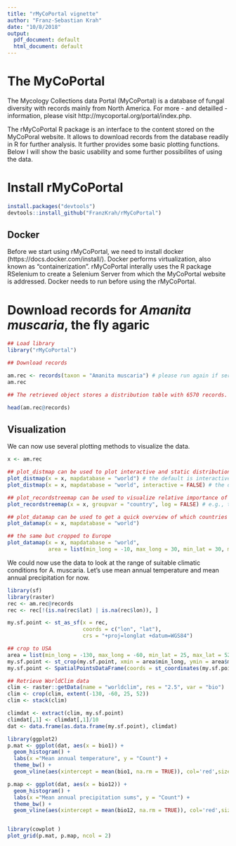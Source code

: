 ```yaml
---
title: "rMyCoPortal vignette"
author: "Franz-Sebastian Krah"
date: "10/8/2018"
output:
  pdf_document: default
  html_document: default
---
```


# The MyCoPortal

The Mycology Collections data Portal (MyCoPortal) is a database of fungal diversity with records mainly from North America. For more - and detailled - information, please visit http://mycoportal.org/portal/index.php.

The rMyCoPortal R package is an interface to the content stored on the MyCoPoral website. It allows to download records from the database readily in R for further analysis. It further provides some basic plotting functions. Below I will show the basic usability and some further possibilites of using the data.

# Install rMyCoPortal
```r

install.packages("devtools")
devtools::install_github("FranzKrah/rMyCoPortal")

```

## Docker

Before we start using rMyCoPortal, we need to install docker (https://docs.docker.com/install/). Docker performs  virtualization, also known as "containerization". rMyCoPortal interally uses the R package RSelenium to create a Selenium Server from which the MyCoPortal website is addressed. 
Docker needs to run before using the rMyCoPortal.

# Download records for *Amanita muscaria*, the fly agaric


```r
## Load library
library("rMyCoPortal")

## Download records

am.rec <- records(taxon = "Amanita muscaria") # please run again if server doesn't respond immediatelly
am.rec

## The retrieved object stores a distribution table with 6570 records.

head(am.rec@records)
```

## Visualization
We can now use several plotting methods to visualize the data.

```r

x <- am.rec

## plot_distmap can be used to plot interactive and static distribution maps
plot_distmap(x = x, mapdatabase = "world") # the default is interactive
plot_distmap(x = x, mapdatabase = "world", interactive = FALSE) # the default is interactive

## plot_recordstreemap can be used to visualize relative importance of aspects of the data
plot_recordstreemap(x = x, groupvar = "country", log = FALSE) # e.g., the country distribution

## plot_datamap can be used to get a quick overview of which countries are most records rich
plot_datamap(x = x, mapdatabase = "world")

## the same but cropped to Europe
plot_datamap(x = x, mapdatabase = "world",
             area = list(min_long = -10, max_long = 30, min_lat = 30, max_lat = 70))


```


We could now use the data to look at the range of suitable climatic conditions for A. muscaria. Let's use mean annual temperature and mean annual precipitation for now. 

```r
library(sf)
library(raster)
rec <- am.rec@records
rec <- rec[!(is.na(rec$lat) | is.na(rec$lon)), ]

my.sf.point <- st_as_sf(x = rec, 
                        coords = c("lon", "lat"),
                        crs = "+proj=longlat +datum=WGS84")

## crop to USA
area = list(min_long = -130, max_long = -60, min_lat = 25, max_lat = 52)
my.sf.point <- st_crop(my.sf.point, xmin = area$min_long, ymin = area$min_lat, xmax = area$max_long, ymax = area$max_lat)
my.sf.point <- SpatialPointsDataFrame(coords = st_coordinates(my.sf.point), data = as.data.frame(my.sf.point))

## Retrieve WorldClim data
clim <- raster::getData(name = "worldclim", res = "2.5", var = "bio")
clim <- crop(clim, extent(-130, -60, 25, 52))
clim <- stack(clim)

climdat <- extract(clim, my.sf.point)
climdat[,1] <- climdat[,1]/10
dat <- data.frame(as.data.frame(my.sf.point), climdat)

library(ggplot2)
p.mat <- ggplot(dat, aes(x = bio1)) +
  geom_histogram() +
  labs(x ="Mean annual temperature", y = "Count") +
  theme_bw() +
  geom_vline(aes(xintercept = mean(bio1, na.rm = TRUE)), col='red',size=2)

p.map <- ggplot(dat, aes(x = bio12)) +
  geom_histogram() +
  labs(x ="Mean annual precipitation sums", y = "Count") +
  theme_bw() +
  geom_vline(aes(xintercept = mean(bio12, na.rm = TRUE)), col='red',size=2)


library(cowplot )
plot_grid(p.mat, p.map, ncol = 2)

```

